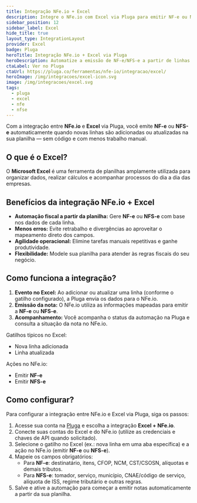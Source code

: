 ```yaml
---
title: Integração NFe.io + Excel
description: Integre o NFe.io com Excel via Pluga para emitir NF-e ou NFS-e automaticamente a partir de linhas da sua planilha.
sidebar_position: 12
sidebar_label: Excel
hide_title: true
layout_type: IntegrationLayout
provider: Excel
badge: Pluga
heroTitle: Integração NFe.io + Excel via Pluga
heroDescription: Automatize a emissão de NF-e/NFS-e a partir de linhas da planilha do Excel.
ctaLabel: Ver no Pluga
ctaUrl: https://pluga.co/ferramentas/nfe-io/integracao/excel/
heroImage: /img/integracoes/excel-icon.svg
image: /img/integracoes/excel.svg
tags:
  - pluga
  - excel
  - nfe
  - nfse
---
```


Com a integração entre **NFe.io** e **Excel** via Pluga, você emite **NF-e** ou **NFS-e** automaticamente quando novas
linhas são adicionadas ou atualizadas na sua planilha — sem código e com menos trabalho manual.

## O que é o Excel?

O **Microsoft Excel** é uma ferramenta de planilhas amplamente utilizada para organizar dados, realizar cálculos e
acompanhar processos do dia a dia das empresas.

## Benefícios da integração NFe.io + Excel

- **Automação fiscal a partir da planilha:** Gere **NF-e** ou **NFS-e** com base nos dados de cada linha.
- **Menos erros:** Evite retrabalho e divergências ao aproveitar o mapeamento direto dos campos.
- **Agilidade operacional:** Elimine tarefas manuais repetitivas e ganhe produtividade.
- **Flexibilidade:** Modele sua planilha para atender às regras fiscais do seu negócio.

## Como funciona a integração?

1. **Evento no Excel:** Ao adicionar ou atualizar uma linha (conforme o gatilho configurado), a Pluga envia os dados
   para o NFe.io.
2. **Emissão da nota:** O NFe.io utiliza as informações mapeadas para emitir a **NF-e** ou **NFS-e**.
3. **Acompanhamento:** Você acompanha o status da automação na Pluga e consulta a situação da nota no NFe.io.

Gatilhos típicos no Excel:

- Nova linha adicionada
- Linha atualizada

Ações no NFe.io:

- Emitir **NF-e**
- Emitir **NFS-e**

## Como configurar?

Para configurar a integração entre NFe.io e Excel via Pluga, siga os passos:

1. Acesse sua conta na [Pluga][1] e escolha a integração **Excel + NFe.io**.
2. Conecte suas contas do Excel e do NFe.io (utilize as credenciais e chaves de API quando solicitado).
3. Selecione o gatilho no Excel (ex.: nova linha em uma aba específica) e a ação no NFe.io (emitir **NF-e** ou **NFS-e**).
4. Mapeie os campos obrigatórios:
   - Para **NF-e**: destinatário, itens, CFOP, NCM, CST/CSOSN, alíquotas e demais tributos.
   - Para **NFS-e**: tomador, serviço, município, CNAE/código de serviço, alíquota de ISS, regime tributário e outras regras.
5. Salve e ative a automação para começar a emitir notas automaticamente a partir da sua planilha.

[1]: https://pluga.co/ferramentas/nfe-io/integracao/excel/

